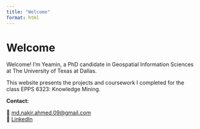 ```yaml
---
title: "Welcome"
format: html
---
```


# Welcome

Welcome! I’m Yeamin, a PhD candidate in Geospatial Information Sciences at The University of Texas at Dallas.

This website presents the projects and coursework I completed for the class EPPS 6323: Knowledge Mining.


**Contact:**

📧 [md.nakir.ahmed.09\@gmail.com](mailto:md.nakir.ahmed.09@gmail.com)\
🔗 [LinkedIn](https://linkedin.com/in/YOUR-USERNAME)
